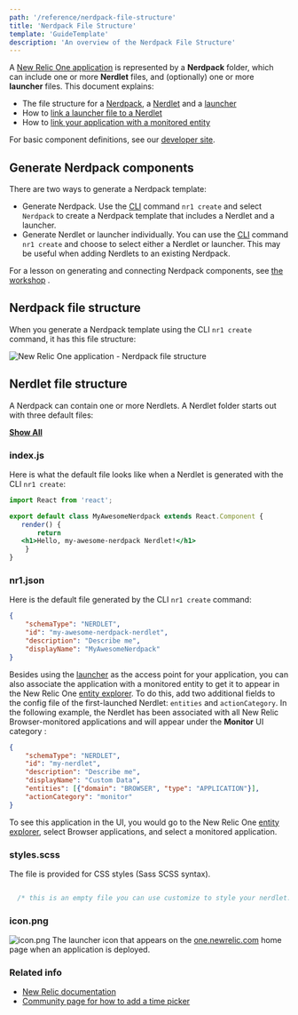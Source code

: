 ```yaml
---
path: '/reference/nerdpack-file-structure'
title: 'Nerdpack File Structure'
template: 'GuideTemplate'
description: 'An overview of the Nerdpack File Structure'
---
```


<Intro>

A [New Relic One application](https://developer.newrelic.com/use-cases/build-new-relic-one-applications 
"Link opens in a new window.") is represented by a **Nerdpack** folder, which can include one or more **Nerdlet** files, 
and (optionally) one or more **launcher** files. This document explains:

-   The file structure for a [Nerdpack](https://docs.newrelic.com/docs/new-relic-one/use-new-relic-one/build-new-relic-one/new-relic-one-application-nerdpack-file-structure#file-structure), 
a [Nerdlet](https://docs.newrelic.com/docs/new-relic-one/use-new-relic-one/build-new-relic-one/new-relic-one-application-nerdpack-file-structure#nerdlet-files) 
and a [launcher](https://docs.newrelic.com/docs/new-relic-one/use-new-relic-one/build-new-relic-one/new-relic-one-application-nerdpack-file-structure#launcher-file)
-   How to [link a launcher file to a Nerdlet](https://docs.newrelic.com/docs/new-relic-one/use-new-relic-one/build-new-relic-one/new-relic-one-application-nerdpack-file-structure#launcher-json)
-   How to [link your application with a monitored entity](https://docs.newrelic.com/docs/new-relic-one/use-new-relic-one/build-new-relic-one/new-relic-one-application-nerdpack-file-structure#nerdlet-json)

For basic component definitions, see our [developer site](https://developer.newrelic.com/use-cases/build-new-relic-one-applications#Introtocomponentsandtools 
"Link opens in a new window.").

</Intro>

## Generate Nerdpack components

There are two ways to generate a Nerdpack template:

-   Generate Nerdpack. Use the [CLI](https://developer.newrelic.com/build-tools/new-relic-one-applications/cli "Link opens in a new window.") command `nr1 create` and select `Nerdpack` to create a Nerdpack template that includes a Nerdlet and a launcher.
-   Generate Nerdlet or launcher individually. You can use the [CLI](https://developer.newrelic.com/build-tools/new-relic-one-applications/cli "Link opens in a new window.") command `nr1 create` and choose to select either a Nerdlet or launcher. This may be useful when adding Nerdlets to an existing Nerdpack.

For a lesson on generating and connecting Nerdpack components, see [the workshop](https://github.com/newrelic/nr1-workshop/blob/master/lab0/INSTRUCTIONS.md "Link opens in a new window.") .

## Nerdpack file structure

When you generate a Nerdpack template using the CLI `nr1 create` command, it has this file structure:

![New Relic One application - Nerdpack file structure](https://docs.newrelic.com/sites/default/files/thumbnails/image/nerdpack-file-structure.png "nerdpack-file-structure.png")


## Nerdlet file structure 

A Nerdpack can contain one or more Nerdlets. A Nerdlet folder starts out with three default files:

[**Show All**  ](https://docs.newrelic.com/docs/new-relic-one/use-new-relic-one/build-new-relic-one/new-relic-one-application-nerdpack-file-structure#all-links)

### index.js

Here is what the default file looks like when a Nerdlet is generated with the CLI `nr1 create`:
 
 ```jsx
import React from 'react';

export default class MyAwesomeNerdpack extends React.Component {
    render() {
        return 
	<h1>Hello, my-awesome-nerdpack Nerdlet!</h1>
     }
}
 ```

### nr1.json

Here is the default file generated by the CLI `nr1 create` command:

```json
{
    "schemaType": "NERDLET",
    "id": "my-awesome-nerdpack-nerdlet",
    "description": "Describe me",
    "displayName": "MyAwesomeNerdpack"
}
```

Besides using the [launcher](https://docs.newrelic.com/docs/new-relic-one/use-new-relic-one/build-new-relic-one/new-relic-one-application-nerdpack-file-structure#launcher-file) 
as the access point for your application, you can also associate the application with
a monitored entity to get it to appear in the New Relic One [entity explorer](https://docs.newrelic.com/docs/new-relic-one/use-new-relic-one/ui-data/new-relic-one-entity-explorer-view-performance-across-apps-services-hosts). 
To do this, add two additional fields to the config file of the first-launched Nerdlet: `entities` and `actionCategory`. 
In the following example, the Nerdlet has been associated with all New Relic Browser-monitored 
applications and will appear under the **Monitor** UI category :

```json
{
    "schemaType": "NERDLET",
    "id": "my-nerdlet",
    "description": "Describe me",
    "displayName": "Custom Data",
    "entities": [{"domain": "BROWSER", "type": "APPLICATION"}],
    "actionCategory": "monitor"
}
```
To see this application in the UI, you would go to the New Relic One 
[entity explorer](https://docs.newrelic.com/docs/new-relic-one/use-new-relic-one/ui-data/new-relic-one-entity-explorer-view-performance-across-apps-services-hosts),
 select Browser applications, and select a monitored application.

### styles.scss

The file is provided for CSS styles (Sass SCSS syntax).

```css

  /* this is an empty file you can use customize to style your nerdlet. */
```

### icon.png
![icon.png](../images/nerdpack-file-structure/icon.png)
The launcher icon that appears on the [one.newrelic.com](http://one.newrelic.com/) 
home page when an application is deployed.

### Related info

- [New Relic documentation](https://docs.newrelic.com)
- [Community page for how to add a time picker](https://discuss.newrelic.com/t/how-to-add-the-time-picker-to-nrql-queries/94268)
